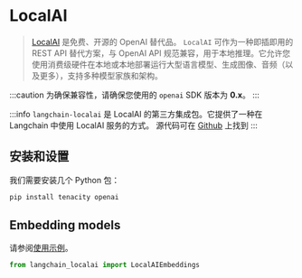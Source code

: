 # LocalAI

>[LocalAI](https://localai.io/) 是免费、开源的 OpenAI 替代品。
> `LocalAI` 可作为一种即插即用的 REST API 替代方案，与 OpenAI API 规范兼容，用于本地推理。它允许您使用消费级硬件在本地或本地部署运行大型语言模型、生成图像、音频（以及更多），支持多种模型家族和架构。

:::caution
为确保兼容性，请确保您使用的 `openai` SDK 版本为 **0.x**。
:::

:::info
`langchain-localai` 是 LocalAI 的第三方集成包。它提供了一种在 Langchain 中使用 LocalAI 服务的方式。
源代码可在 [Github](https://github.com/mkhludnev/langchain-localai) 上找到
:::

## 安装和设置

我们需要安装几个 Python 包：

```bash
pip install tenacity openai
```

## Embedding models

请参阅[使用示例](/docs/integrations/text_embedding/localai)。

```python
from langchain_localai import LocalAIEmbeddings
```